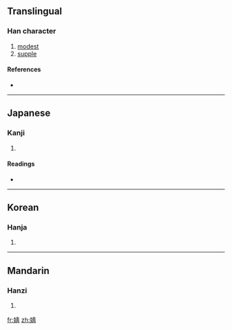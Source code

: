 ==Translingual==

===Han character===
{{Han char|rn=38|rad=女|as=08|sn=11|four=4542<sub>7</sub>|canj=女手一月 (VQMB)}}

# [[modest]]
# [[supple]]

====References====
* {{Han ref|kx=0265.160|dkj=06433|dj=0532.150|hdz=21055.020|uh=5A67|ud=23143|bh=D4D1|bd=54481}}

----

==Japanese==

===Kanji===
{{ja-kanji|grade=|rs=女08}}

# {{defn|Japanese|sort=女08}}

====Readings====
* {{ja-readings|on=[[せい]] (sei), [[しょう]] (shō), [[じゅう]] (jū)|kun=[[あてやかなさま]] (ateyakanasama), [[しなやか]] (shinayaka)}}

----

==Korean==

===Hanja===
{{ko-hanja|hangeul=정|rv=jeong|mr=chŏng}}

# {{defn|Korean|sort=女08}}

----

==Mandarin==

===Hanzi===
{{cmn-hanzi|pin=[[jìng]] ([[jing4]])|wg=ching<sup>4</sup>}}

# {{defn|Mandarin|sort=女08}}

[[fr:婧]]
[[zh:婧]]